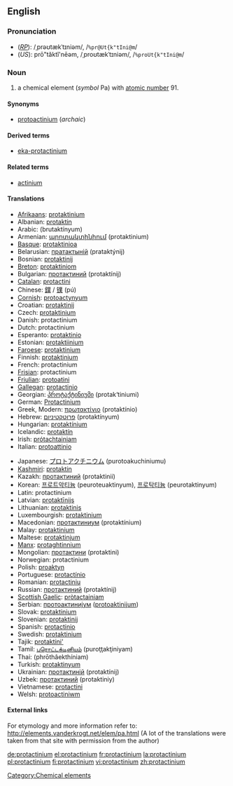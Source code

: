 {{see|Protactinium}}
==English==
{{elements|Pa|thorium|Th|uranium|U}}
===Pronunciation===
*(''[[RP]]''): /ˌprəʊtækˈtɪniəm/, /<tt>%pr@Ut{k"tIni@m</tt>/
*(''US''): prō"tăktĭ'nēəm, /ˌproʊtækˈtɪniəm/, /<tt>%proUt{k"tIni@m</tt>/

=== Noun ===
{{en-noun-unc}}
{{wikipedia}}

# a chemical element (''symbol'' Pa) with [[atomic number]] 91.

====Synonyms====
*[[protoactinium]] (''archaic'')

====Derived terms====
*[[eka-protactinium]]

====Related terms====
*[[actinium]]

==== Translations ====
{{top}}
*[[Afrikaans]]: [[protaktinium]]
*Albanian: [[protaktin]]
*Arabic: {{ARchar|[[بروتكتنيوم]]}} (brutaktínyum) {{m}}
*Armenian: [[պրոտակտինիում]] (protaktinium)
*[[Basque]]: [[protaktinioa]]
*Belarusian: [[пратактынiй]] (prataktýnij) {{m}}
*Bosnian: [[protaktinij]]
*[[Breton]]: [[protaktiniom]]
*Bulgarian: [[протактиний]] (protaktínij) {{m}}
*[[Catalan]]: [[protactini]]
*Chinese: [[鏷]] / [[镤]] (pú)
*[[Cornish]]: [[protoactynyum]]
*Croatian: [[protaktinij]]
*Czech: [[protaktinium]]
*Danish: protactinium
*Dutch: protactinium {{n}}
*Esperanto: [[protaktinio]]
*Estonian: [[protaktiinium]]
*[[Faroese]]: [[protaktinium]]
*Finnish: [[protaktinium]]
*French: protactinium {{m}}
*[[Frisian]]: protactinium
*[[Friulian]]: [[protoatini]]
*[[Gallegan]]: [[protactinio]]
*Georgian: [[პროტაქტინიუმი]] (protak‘tiniumi)
*German: [[Protactinium]] {{n}}
*Greek, Modern: [[πρωτακτίνιο]] (protaktínio) {{n}}
*Hebrew: [[פרוטקטיניום]] (protaktínyum)
*Hungarian: [[protaktínium]]
*Icelandic: [[protaktín]]
*Irish: [[prótachtainiam]]
*Italian: [[protoattinio]] {{m}}
{{mid}}
*Japanese: [[プロトアクチニウム]] (purotoakuchiniumu)
*[[Kashmiri]]: [[protaktin]]
*Kazakh: [[протактиний]] (protaktinii)
*Korean: [[프로트악티늄]] (peuroteuaktinyum), [[프로탁티늄]] (peurotaktinyum)
*Latin: protactinium
*Latvian: [[protaktīnijs]]
*Lithuanian: [[protaktinis]]
*Luxembourgish: [[protaktinium]]
*Macedonian: [[протактиниум]] (protaktínium) {{m}}
*Malay: [[protaktinium]]
*Maltese: [[protaktinjum]]
*[[Manx]]: [[protaghtinnium]]
*Mongolian: [[протактини]] (protaktini)
*Norwegian: protactinium
*Polish: [[proaktyn]] {{m}}
*Portuguese: [[protactínio]] {{m}}
*Romanian: [[protactiniu]] {{n}}
*Russian: [[протактиний]] (protaktínij) {{m}}
*[[Scottish Gaelic]]: [[pròtactainiam]]
*Serbian: [[протоактиниjум]] ([[protoaktinijum]]) {{m}}
*Slovak: [[protaktinium]]
*Slovenian: [[protaktinij]]
*Spanish: [[protactinio]] {{m}}
*Swedish: [[protaktinium]]
*Tajik: [[protaktini']]
*Tamil: [[புரொட்டக்டினியம்]] (puroţţakţiniyam)
*Thai: {{THchar|[[โพรแทกทิเนียม]]}} (phrōthâekthíniam)
*Turkish: [[protaktinyum]]
*Ukrainian: [[протактинiй]] (protaktínij) {{m}}
*Uzbek: [[протактиний]] (protaktiniy)
*Vietnamese: [[protactini]]
*Welsh: [[protoactiniwm]]
{{bottom}}

====External links====
For etymology and more information refer to:
http://elements.vanderkrogt.net/elem/pa.html
(A lot of the translations were taken from that site with permission from the author)

[[Category:Chemical elements]]

[[de:protactinium]]
[[el:protactinium]]
[[fr:protactinium]]
[[la:protactinium]]
[[pl:protactinium]]
[[fi:protactinium]]
[[vi:protactinium]]
[[zh:protactinium]]